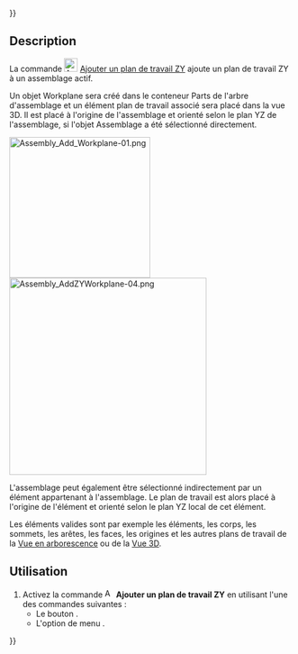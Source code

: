 {{UnfinishedDocu{{#translation:}}}}
<languages/>

{{Docnav/fr
|[[Assembly3_AddXZWorkplane/fr|Ajouter un plan de travail XZ]]
|[[Assembly3_AddPlacement/fr|Ajoutez un emplacement]]
|[[Assembly3_Workbench/fr|Assembly3]]
|IconL=Assembly_Add_WorkplaneXZ.svg‎‎
|IconR=Assembly_Add_Placement.svg‎‎
|IconC=Assembly3_workbench_icon.svg
}}

{{GuiCommand/fr
|Name=Assembly3 AddZYWorkplane
|Name/fr=Assembly3 Ajouter un plan de travail ZY
|Icon=Assembly_Add_WorkplaneZY.svg‎‎
|MenuLocation=Assembly3 → Workplane and origin → Add ZY workplane
|Workbenches=[[Assembly3_Workbench/fr|Assembly3]]
}}

== Description ==

La commande [[Image:Assembly_Add_WorkplaneZY.svg|24px]] [[Assembly3_AddZYWorkplane/fr|Ajouter un plan de travail ZY]] ajoute un plan de travail ZY à un assemblage actif.

Un objet Workplane sera créé dans le conteneur Parts de l'arbre d'assemblage et un élément plan de travail associé sera placé dans la vue 3D. Il est placé à l'origine de l'assemblage et orienté selon le plan YZ de l'assemblage, si l'objet Assemblage a été sélectionné directement.

[[Image:Assembly_Add_Workplane-01.png|250px]] [[Image:Assembly_AddZYWorkplane-04.png|350px]]

L'assemblage peut également être sélectionné indirectement par un élément appartenant à l'assemblage. Le plan de travail est alors placé à l'origine de l'élément et orienté selon le plan YZ local de cet élément.

Les éléments valides sont par exemple les éléments, les corps, les sommets, les arêtes, les faces, les origines et les autres plans de travail de la [[Tree_view/fr|Vue en arborescence]] ou de la [[3D_view/fr|Vue 3D]].

<span id="Usage"></span>
==Utilisation==

# Activez la commande [[Image:Assembly_Add_WorkplaneZY.svg|16px]] '''Ajouter un plan de travail ZY''' en utilisant l'une des commandes suivantes :
#* Le bouton {{Button|[[Image:Assembly_Add_WorkplaneZY.svg|16px]] [[Assembly3_AddZYWorkplane/fr|Add workplane ZY]]}}.
#* L'option de menu {{MenuCommand|Assembly3 → Workplane and origin → [[Image:Assembly_Add_WorkplaneZY.svg|16px]] Add workplane ZY}}.


{{Docnav/fr
|[[Assembly3_AddXZWorkplane/fr|Ajouter un plan de travail XZ]]
|[[Assembly3_AddPlacement/fr|Ajoutez un emplacement]]
|[[Assembly3_Workbench/fr|Assembly3]]
|IconL=Assembly_Add_WorkplaneXZ.svg‎‎
|IconR=Assembly_Add_Placement.svg‎‎
|IconC=Assembly3_workbench_icon.svg
}}
 
{{Userdocnavi{{#translation:}}}}
